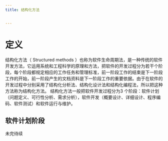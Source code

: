 ```yaml
---
title: 结构化方法


---
```


# 定义

结构化方法（ Structured
methods ）也称为软件生命周期法，是一种传统的软件开发方法，它运用系统和工程科学的原理和方法，把软件的开发过程分为若干个阶段，每个阶段都规定相应的工作任务和管理标准，前一阶段工作的结束是下一阶段工作的开始，前一阶段产生的文档资料是下一阶段工作的重要依据。由于在软件的开发过程中分别采用了结构化分析法、结构化设计法和结构化编程法，所以把这种方法称为结构化方法。
结构化方法一般把软件开发过程分为3 个阶段：软件计划（问题定义、可行性分析、需求分析），软件开发（概要设计、详细设计、程序编码、软件测试）和软件运行与维护。

## 软件计划阶段

未完待续

            